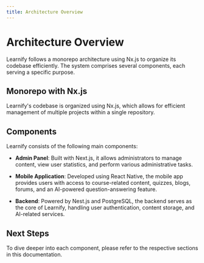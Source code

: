 ```yaml
---
title: Architecture Overview
---
```


# Architecture Overview

Learnify follows a monorepo architecture using Nx.js to organize its codebase efficiently. The system comprises several components, each serving a specific purpose.

## Monorepo with Nx.js

Learnify's codebase is organized using Nx.js, which allows for efficient management of multiple projects within a single repository.

## Components

Learnify consists of the following main components:

- **Admin Panel**: Built with Next.js, it allows administrators to manage content, view user statistics, and perform various administrative tasks.

- **Mobile Application**: Developed using React Native, the mobile app provides users with access to course-related content, quizzes, blogs, forums, and an AI-powered question-answering feature.

- **Backend**: Powered by Nest.js and PostgreSQL, the backend serves as the core of Learnify, handling user authentication, content storage, and AI-related services.

## Next Steps

To dive deeper into each component, please refer to the respective sections in this documentation.

